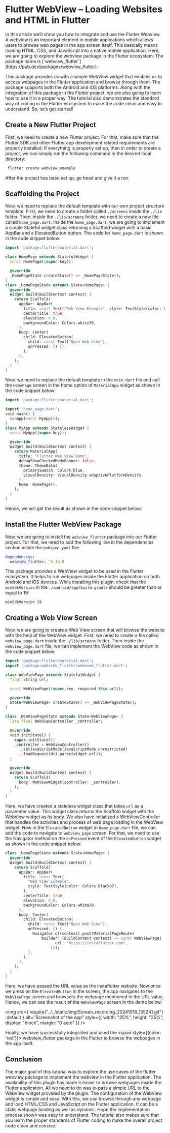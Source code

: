 
# Flutter WebView – Loading Websites and HTML in Flutter

<Admonition type="info" title="Overview" icon="💡">
In this article we’ll show you how to integrate and use the Flutter Webview. A webview is an important element in mobile applications which allows users to browse web pages in the app screen itself. This basically means loading HTML, CSS, and JavaScript into a native mobile application. Here, we are going to explore the webview package in the Flutter ecosystem. The package name is [`webview_flutter`](https://pub.dev/packages/webview_flutter).
</Admonition>

This package provides us with a simple WebView widget that enables us to access webpages in the Flutter application and browse through them. The package supports both the Android and iOS platforms. Along with the integration of this package in the Flutter project, we are also going to learn how to use it in a proper way. The tutorial also demonstrates the standard way of coding in the Flutter ecosystem to make the code clean and easy to understand. So, let’s get started!

## Create a New Flutter Project

First, we need to create a new Flutter project. For that, make sure that the Flutter SDK and other Flutter app development related requirements are properly installed. If everything is properly set up, then in order to create a project, we can simply run the following command in the desired local directory:

```bash
 flutter create webview_example
```

After the project has been set up, go head and give it a run.

## Scaffolding the Project

Now, we need to replace the default template with our own project structure template. First, we need to create a folder called `./screens` inside the `./lib` folder. Then, inside the `./lib/screens` folder, we need to create a new file called `home_page.dart`. Inside the `home_page.dart`, we are going to implement a simple Stateful widget class returning a Scaffold widget with a basic AppBar and a ElevatedButton button. The code for `home_page.dart` is shown in the code snippet below:

```dart
import 'package:flutter/material.dart';

class HomePage extends StatefulWidget {
  const HomePage({super.key});

  @override
  _HomePageState createState() => _HomePageState();
}
class _HomePageState extends State<HomePage> {
  @override
  Widget build(BuildContext context) {
    return Scaffold(
      appBar: AppBar(
        title: const Text("Web View Example", style: TextStyle(color: Colors.black87),),
        centerTitle: true,
        elevation: 0.0,
        backgroundColor: Colors.white70,
      ),
      body: Center(
        child: ElevatedButton(
          child: const Text("Open Web View"),
          onPressed: () {},
        ),
      ),
    );
  }
}

```
Now, we need to replace the default template in the `main.dart` file and call the `HomePage` screen in the home option of `MaterialApp` widget as shown in the code snippet below:

```dart
import 'package:flutter/material.dart';

import 'home_page.dart';
void main() {
  runApp(const MyApp());
}
class MyApp extends StatelessWidget {
  const MyApp({super.key});

  @override
  Widget build(BuildContext context) {
    return MaterialApp(
      title: 'Flutter Web View Demo',
      debugShowCheckedModeBanner: false,
      theme: ThemeData(
        primarySwatch: Colors.blue,
        visualDensity: VisualDensity.adaptivePlatformDensity,
      ),
      home: HomePage(),
    );
  }
}
```

Hence, we will get the result as shown in the code snippet below:

## Install the Flutter WebView Package

Now, we are going to install the `webview_flutter` package into our Flutter project. For that, we need to add the following line in the dependencies section inside the `pubspec.yaml` file:

```yaml
dependencies:
  webview_flutter: ^4.10.0
```

This package provides a WebView widget to be used in the Flutter ecosystem. It helps to run webpages inside the Flutter application on both Android and iOS devices. While installing this plugin, check that the `minSdkVersion` in the `./android/app/build.gradle` should be greater than or equal to 19:

```mdx
minSdkVersion 19
```

## Creating a Web View Screen

Now, we are going to create a Web View screen that will browse the website with the help of the WebView widget. First, we need to create a file called `webview_page.dart` inside the `./lib/screens` folder. Then inside the `webview_page.dart` file, we can implement the WebView code as shown in the code snippet below:

```dart
import 'package:flutter/material.dart';
import 'package:webview_flutter/webview_flutter.dart';

class WebViewPage extends StatefulWidget {
  final String url;

  const WebViewPage({super.key, required this.url});

  @override
  State<WebViewPage> createState() => _WebViewPageState();
}

class _WebViewPageState extends State<WebViewPage> {
  late final WebViewController _controller;

  @override
  void initState() {
    super.initState();
    _controller = WebViewController()
      ..setJavaScriptMode(JavaScriptMode.unrestricted)
      ..loadRequest(Uri.parse(widget.url));
  }

  @override
  Widget build(BuildContext context) {
    return Scaffold(
      body: WebViewWidget(controller: _controller),
    );
  }
}
```

Here, we have created a stateless widget class that takes `url` as a parameter value. This widget class returns the Scaffold widget with the WebView widget as its body. We also have initialized a WebViewController that handles the activities and process of web page loading in the WebView widget. Now in the `ElevatedButton` widget in `home_page.dart` file, we can add the code to navigate to `webview_page` screen. For that, we need to use the Navigator method on the `onPressed` event of the `ElevatedButton` widget as shown in the code snippet below:

```dart
class _HomePageState extends State<HomePage> {
  @override
  Widget build(BuildContext context) {
    return Scaffold(
      appBar: AppBar(
        title: const Text(
          "Web View Example",
          style: TextStyle(color: Colors.black87),
        ),
        centerTitle: true,
        elevation: 0.0,
        backgroundColor: Colors.white70,
      ),
      body: Center(
        child: ElevatedButton(
          child: const Text("Open Web View"),
          onPressed: () {
            Navigator.of(context).push(MaterialPageRoute(
                builder: (BuildContext context) => const WebViewPage(
                      url: "https://instaflutter.com",
                    )));
          },
        ),
      ),
    );
  }
}

```

Here, we have passed the URL value as the instaflutter website. Now once we press on the `ElevatedButton` in the screen, the app navigates to the `WebViewPage` screen and browsers the webpage mentioned in the URL value. Hence, we can see the result of the `WebViewPage` screen in the demo below:

<img
  src={
    require("../../static/img/Screen_recording_20241018_155241.gif")
      .default
  }
  alt="Screenshot of the app"
  style={{ width: "35%", height: "25%", display: "block", margin: "0 auto" }}
/>


Finally, we have successfully integrated and used the <span style={{color: 'red'}}> webview_flutter </span> package in the Flutter to browse the webpages in the app itself.

## Conclusion
The major goal of this tutorial was to explore the use cases of the flutter webview package to implement the webview in the Flutter application. The availability of this plugin has made it easier to browse webpages inside the Flutter application. All we need to do was to pass a simple URL to the WebView widget provided by the plugin. The configuration of the WebView widget is simple and easy. With this, we can browse through any webpage and load HTML/CSS and JavaScript on the Flutter application. It can be a static webpage binding as well as dynamic. Hope the implementation process shown was easy to understand. The tutorial also makes sure that you learn the proper standards of Flutter coding to make the overall project code clean and concise.